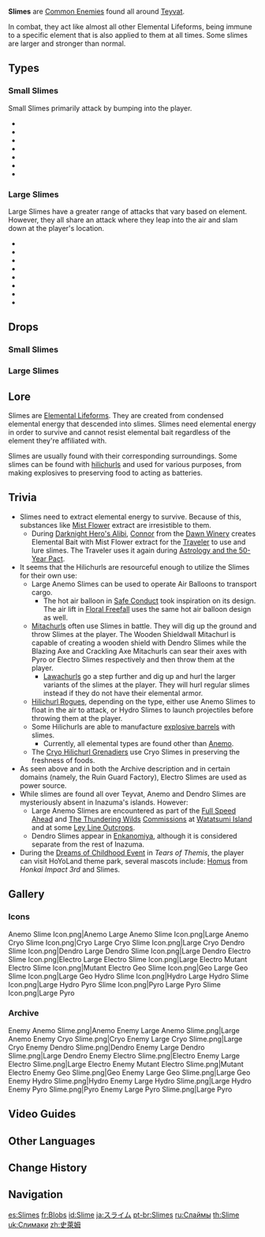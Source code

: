 {{CustomTabs
|tab1 = Overview
|tab2 = Media
}}
{{Terminology Infobox
|image        = Slime.png
|type         = Enemy Groups
|type2        = Elemental Lifeforms
}}
{{Description|A pudgy elemental life form.<br>It's said that desserts made from slimes of different elements will have incredibly distinctive flavors.|[[Adventurer Handbook]]}}

'''Slimes''' are [[Common Enemies]] found all around [[Teyvat]].

In combat, they act like almost all other Elemental Lifeforms, being immune to a specific element that is also applied to them at all times. Some slimes are larger and stronger than normal.

==Types==
===Small Slimes===
Small Slimes primarily attack by bumping into the player.
* {{Enemy|Anemo Slime}}
* {{Enemy|Cryo Slime}}
* {{Enemy|Dendro Slime}}
* {{Enemy|Electro Slime}}
* {{Enemy|Geo Slime}}
* {{Enemy|Hydro Slime}}
* {{Enemy|Pyro Slime}}

===Large Slimes===
Large Slimes have a greater range of attacks that vary based on element. However, they all share an attack where they leap into the air and slam down at the player's location.
* {{Enemy|Large Anemo Slime}}
* {{Enemy|Large Cryo Slime}}
* {{Enemy|Large Dendro Slime}}
* {{Enemy|Large Electro Slime}}
* {{Enemy|Mutant Electro Slime}}
* {{Enemy|Large Geo Slime}}
* {{Enemy|Large Hydro Slime}}
* {{Enemy|Large Pyro Slime}}

==Drops==
===Small Slimes===
{{Drops Table|type=Slimes (Small)}}

===Large Slimes===
{{Drops Table|type=Slimes (Large)}}

==Lore==
{{Quote
|quote  = Lowly life forms of minimal intelligence, made from condensed elemental energy. But ignore them for too long, and they just might become a bigger problem.
|source = [[Loading Screen]]}}
{{Quote
|quote  = Typically, when life arises from the elements, it either descends and becomes a slime, or ascends and becomes a crystalfly.
|source = [[Breeze Amidst the Forest#Vol. 1|Breeze Amidst the Forest (Vol. I)]]}}

Slimes are [[Elemental Lifeforms]]. They are created from condensed elemental energy that descended into slimes. Slimes need elemental energy in order to survive and cannot resist elemental bait regardless of the element they're affiliated with.

Slimes are usually found with their corresponding surroundings. Some slimes can be found with [[hilichurls]] and used for various purposes, from making explosives to preserving food to acting as batteries.

==Trivia==
* Slimes need to extract elemental energy to survive. Because of this, substances like [[Mist Flower]] extract are irresistible to them.
** During [[Darknight Hero's Alibi (Quest)|Darknight Hero's Alibi]], [[Connor]] from the [[Dawn Winery]] creates Elemental Bait with Mist Flower extract for the [[Traveler]] to use and lure slimes. The Traveler uses it again during [[Astrology and the 50-Year Pact]].
* It seems that the Hilichurls are resourceful enough to utilize the Slimes for their own use:
** Large Anemo Slimes can be used to operate Air Balloons to transport cargo.
*** The hot air balloon in [[Safe Conduct]] took inspiration on its design. The air lift in [[Invitation of Windblume/Festive Challenges|Floral Freefall]] uses the same hot air balloon design as well.
** [[Mitachurls]] often use Slimes in battle. They will dig up the ground and throw Slimes at the player. The Wooden Shieldwall Mitachurl is capable of creating a wooden shield with Dendro Slimes while the Blazing Axe and Crackling Axe Mitachurls can sear their axes with Pyro or Electro Slimes respectively and then throw them at the player.
*** [[Lawachurls]] go a step further and dig up and hurl the larger variants of the slimes at the player. They will hurl regular slimes instead if they do not have their elemental armor.
** [[Hilichurl Rogues]], depending on the type, either use Anemo Slimes to float in the air to attack, or Hydro Slimes to launch projectiles before throwing them at the player.
** Some Hilichurls are able to manufacture [[explosive barrels]] with slimes.
*** Currently, all elemental types are found other than [[Anemo]].
** The [[Cryo Hilichurl Grenadiers]] use Cryo Slimes in preserving the freshness of foods.
* As seen above and in both the Archive description and in certain domains (namely, the Ruin Guard Factory), Electro Slimes are used as power source.
* While slimes are found all over Teyvat, Anemo and Dendro Slimes are mysteriously absent in Inazuma's islands. However:
** Large Anemo Slimes are encountered as part of the [[Full Speed Ahead]] and [[The Thundering Wilds]] [[Commissions]] at [[Watatsumi Island]] and at some [[Ley Line Outcrops]].
** Dendro Slimes appear in [[Enkanomiya]], although it is considered separate from the rest of Inazuma.
* During the [https://tot.wiki/wiki/Dreams_of_Childhood_Event Dreams of Childhood Event] in ''Tears of Themis'', the player can visit HoYoLand theme park, several mascots include: [[w:c:honkaiimpact3:Homu Family|Homus]] from ''Honkai Impact 3rd'' and Slimes.

==Gallery==
===Icons===
<gallery>
Anemo Slime Icon.png|Anemo
Large Anemo Slime Icon.png|Large Anemo
Cryo Slime Icon.png|Cryo
Large Cryo Slime Icon.png|Large Cryo
Dendro Slime Icon.png|Dendro
Large Dendro Slime Icon.png|Large Dendro
Electro Slime Icon.png|Electro
Large Electro Slime Icon.png|Large Electro
Mutant Electro Slime Icon.png|Mutant Electro
Geo Slime Icon.png|Geo
Large Geo Slime Icon.png|Large Geo
Hydro Slime Icon.png|Hydro
Large Hydro Slime Icon.png|Large Hydro
Pyro Slime Icon.png|Pyro
Large Pyro Slime Icon.png|Large Pyro
</gallery>

===Archive===
<gallery>
Enemy Anemo Slime.png|Anemo
Enemy Large Anemo Slime.png|Large Anemo
Enemy Cryo Slime.png|Cryo
Enemy Large Cryo Slime.png|Large Cryo
Enemy Dendro Slime.png|Dendro
Enemy Large Dendro Slime.png|Large Dendro
Enemy Electro Slime.png|Electro
Enemy Large Electro Slime.png|Large Electro
Enemy Mutant Electro Slime.png|Mutant Electro
Enemy Geo Slime.png|Geo
Enemy Large Geo Slime.png|Large Geo
Enemy Hydro Slime.png|Hydro
Enemy Large Hydro Slime.png|Large Hydro
Enemy Pyro Slime.png|Pyro
Enemy Large Pyro Slime.png|Large Pyro
</gallery>

==Video Guides==
{{EVT
|video1   = https://youtu.be/WygaIgDClwY
|caption1 = Liyue Region Farm Guide (250 total)
}}

==Other Languages==
{{Other Languages
|en      = Slime
|zhs     = 史莱姆
|zhs_rm  = Shǐláimǔ
|zht     = 史萊姆
|zht_rm  = Shǐláimǔ
|ja      = スライム
|ja_rm   = Suraimu
|ko      = 슬라임
|es      = Slime
|fr      = Blob
|fr_tl   = Blob
|ru      = Слайм
|th      = Slime
|vi      = Slime
|de      = Schleim
|de_tl   = Slime
|id      = Slime
|pt      = Slime
|tr      = Bodurlop
|tr_tl   = Blob
|it      = Melmoso
|it_tl   = 
}}

==Change History==
{{Change History|1.0}}

==Navigation==
{{Enemy Navbox|type=Common}}

[[es:Slimes]]
[[fr:Blobs]]
[[id:Slime]]
[[ja:スライム]]
[[pt-br:Slimes]]
[[ru:Слаймы]]
[[th:Slime]]
[[uk:Слимаки]]
[[zh:史萊姆]]